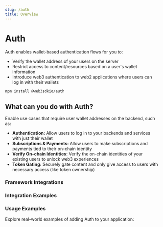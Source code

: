 ```yaml
---
slug: /auth
title: Overview
---
```


# Auth


<div className="heroGrid">
  <div>
    <p>Auth enables wallet-based authentication flows for you to:</p>

<ul>  
<li> Verify the wallet address of your users on the server </li>
<li> Restrict access to content/resources based on a user's wallet information </li>
<li> Introduce web3 authentication to web2 applications where users can log in with their wallets</li>
</ul> 
  </div>
  <div className="heroGridImageContainer">
    <YoutubeEmbed link={"https://www.youtube.com/embed/u6VU51w01pM"} />
  </div>
</div>

```bash npm2yarn
npm install @web3sdkio/auth
```

## What can you do with Auth?

Enable use cases that require user wallet addresses on the backend, such as:

- **Authentication:** Allow users to log in to your backends and services with just their wallet
- **Subscriptions & Payments:** Allow users to make subscriptions and payments tied to their on-chain identity
- **Verify On-chain Identities:** Verify the on-chain identities of your existing users to unlock web3 experiences
- **Token Gating:** Securely gate content and only give access to users with necessary access (like token ownership)

<div className="row" style={{ marginBottom: 12 }}>
  <div className="col col--12" style={{ padding: 8 }}>
    <QuickstartCard
      name="Guide: Add Sign In With Ethereum to a Next.js App"
      link="https://blog.web3sdk.io/guides/how-to-add-web3-sign-in-with-web3sdkio/"
      image="/assets/icons/education.png"
    />
  </div>
</div>

### Framework Integrations

<div className="row">
  <div className="col col--6" style={{ padding: 8 }}>
    <QuickstartCard
      name="Next.js"
      link="https://docs.web3sdk.io/auth/frameworks/next"
      description=""
      image="/assets/languages/nextjs.png"
    />
  </div>
  <div className="col col--6" style={{ padding: 8 }}>
    <QuickstartCard
      name="Next.js + Solana"
      link="https://docs.web3sdk.io/auth/solana"
      description=""
      image="/assets/languages/nextjs.png"
    />
  </div>
</div>

<div className="row">
  <div className="col col--6" style={{ padding: 8 }}>
    <QuickstartCard
      name="React"
      link="https://docs.web3sdk.io/auth/frameworks/react"
      description=""
      image="/assets/languages/react.png"
    />
  </div>
  <div className="col col--6" style={{ padding: 8 }}>
    <QuickstartCard
      name="Express"
      link="https://docs.web3sdk.io/auth/frameworks/express"
      description=""
      image="/assets/languages/javascript.png"
    />
  </div>
</div>

<div className="row">
  <div className="col col--6" style={{ padding: 8 }}>
    <QuickstartCard
      name="Flask"
      link="https://github.com/web3sdkio-template/web3sdkio-auth-flask"
      description=""
      image="/assets/languages/python.png"
    />
  </div>
  <div className="col col--6" style={{ padding: 8 }}>
    <QuickstartCard
      name="Fiber"
      link="https://github.com/web3sdkio-template/web3sdkio-auth-fiber"
      description=""
      image="/assets/languages/go.png"
    />
  </div>
</div>

### Integration Examples

<div className="row" style={{ marginTop: 24 }}>
  <div className="col col--4" style={{ padding: 8 }}>
    <QuickstartCard
      name="NextAuth"
      link="https://github.com/web3sdkio-template/web3sdkio-auth-next-auth"
      description=""
      image="/assets/languages/nextauth.png"
    />
  </div>
  <div className="col col--4" style={{ padding: 8 }}>
    <QuickstartCard
      name="Supabase"
      link="https://github.com/web3sdkio-template/web3sdkio-auth-supabase"
      description=""
      image="/assets/languages/supabase.png"
    />
  </div>
  <div className="col col--4" style={{ padding: 8 }}>
    <QuickstartCard
      name="Firebase"
      link="https://github.com/web3sdkio-template/firebase-auth"
      description=""
      image="/assets/languages/firebase.png"
    />
  </div>
</div>

### Usage Examples

Explore real-world examples of adding Auth to your application:

<div className="row" style={{ marginTop: 24 }}>
  <div className="col col--6" style={{ padding: 8 }}>
    <QuickstartCard
      name="NFT Gated Website"
      link="https://blog.web3sdk.io/guides/nft-gated-website/"
      description="Restrict access to content to NFT holders"
      image="/assets/icons/nft.png"
    />
  </div>
  <div className="col col--6" style={{ padding: 8 }}>
    <QuickstartCard
      name="Stripe Subscription Payments"
      link="https://blog.web3sdk.io/guides/add-stripe-subscriptions-with-web3-auth/"
      description="Accept payments for a subscription service"
      image="/assets/icons/vote.png"
    />
  </div>
  <div className="col col--6" style={{ padding: 8 }}>
    <QuickstartCard
      name="Discord Role Granter"
      link="https://blog.web3sdk.io/guides/create-a-discord-bot-that-gives-nft-holders-a-role/"
      description="Grant NFT holders a role in a Discord server"
      image="/assets/icons/sdks.png"
    />
  </div>
  <div className="col col--6" style={{ padding: 8 }}>
    <QuickstartCard
      name="Web3 Creator Platform"
      link="https://blog.web3sdk.io/guides/how-to-create-a-web3-creator-platform/"
      description="Integrate Auth into a Web2 Database"
      image="/assets/icons/onchain.png"
    />
  </div>
</div>
